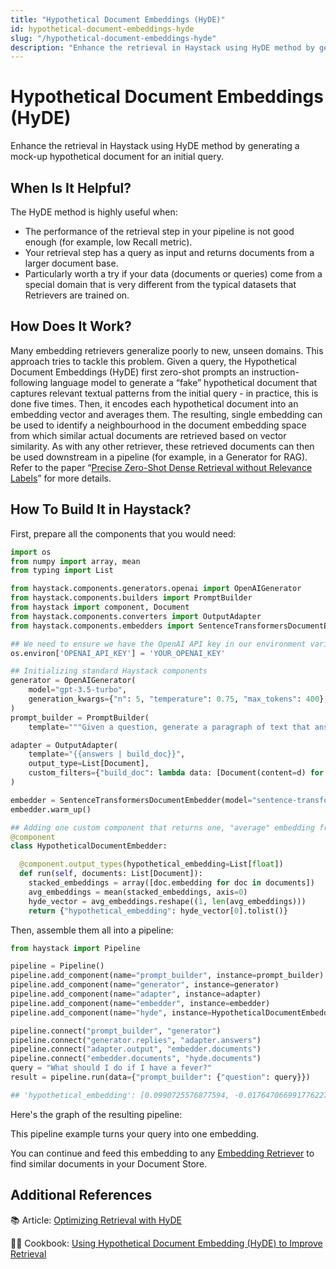 ```yaml
---
title: "Hypothetical Document Embeddings (HyDE)"
id: hypothetical-document-embeddings-hyde
slug: "/hypothetical-document-embeddings-hyde"
description: "Enhance the retrieval in Haystack using HyDE method by generating a mock-up hypothetical document for an initial query."
---
```



# Hypothetical Document Embeddings (HyDE)

Enhance the retrieval in Haystack using HyDE method by generating a mock-up hypothetical document for an initial query.

## When Is It Helpful?

The HyDE method is highly useful when:

- The performance of the retrieval step in your pipeline is not good enough (for example, low Recall metric).
- Your retrieval step has a query as input and returns documents from a larger document base.
- Particularly worth a try if your data (documents or queries) come from a special domain that is very different from the typical datasets that Retrievers are trained on.

## How Does It Work?

Many embedding retrievers generalize poorly to new, unseen domains. This approach tries to tackle this problem. Given a query, the Hypothetical Document Embeddings (HyDE) first zero-shot prompts an instruction-following language model to generate a “fake” hypothetical document that captures relevant textual patterns from the initial query - in practice, this is done five times. Then, it encodes each hypothetical document into an embedding vector and averages them. The resulting, single embedding can be used to identify a neighbourhood in the document embedding space from which similar actual documents are retrieved based on vector similarity. As with any other retriever, these retrieved documents can then be used downstream in a pipeline (for example, in a Generator for RAG). Refer to the paper “[Precise Zero-Shot Dense Retrieval without Relevance Labels](https://aclanthology.org/2023.acl-long.99/)” for more details.
<ClickableImage src="/img/2d00628-Untitled_2.png" alt="" />

## How To Build It in Haystack?

First, prepare all the components that you would need:

```python
import os
from numpy import array, mean
from typing import List

from haystack.components.generators.openai import OpenAIGenerator
from haystack.components.builders import PromptBuilder
from haystack import component, Document
from haystack.components.converters import OutputAdapter
from haystack.components.embedders import SentenceTransformersDocumentEmbedder

## We need to ensure we have the OpenAI API key in our environment variables
os.environ['OPENAI_API_KEY'] = 'YOUR_OPENAI_KEY'

## Initializing standard Haystack components
generator = OpenAIGenerator(
    model="gpt-3.5-turbo",
    generation_kwargs={"n": 5, "temperature": 0.75, "max_tokens": 400},
)
prompt_builder = PromptBuilder(
    template="""Given a question, generate a paragraph of text that answers the question.    Question: {{question}}    Paragraph:""")

adapter = OutputAdapter(
    template="{{answers | build_doc}}",
    output_type=List[Document],
    custom_filters={"build_doc": lambda data: [Document(content=d) for d in data]}
)

embedder = SentenceTransformersDocumentEmbedder(model="sentence-transformers/all-MiniLM-L6-v2")
embedder.warm_up()

## Adding one custom component that returns one, "average" embedding from multiple (hypothetical) document embeddings
@component
class HypotheticalDocumentEmbedder:

  @component.output_types(hypothetical_embedding=List[float])
  def run(self, documents: List[Document]):
    stacked_embeddings = array([doc.embedding for doc in documents])
    avg_embeddings = mean(stacked_embeddings, axis=0)
    hyde_vector = avg_embeddings.reshape((1, len(avg_embeddings)))
    return {"hypothetical_embedding": hyde_vector[0].tolist()}
```

Then, assemble them all into a pipeline:

```python
from haystack import Pipeline

pipeline = Pipeline()
pipeline.add_component(name="prompt_builder", instance=prompt_builder)
pipeline.add_component(name="generator", instance=generator)
pipeline.add_component(name="adapter", instance=adapter)
pipeline.add_component(name="embedder", instance=embedder)
pipeline.add_component(name="hyde", instance=HypotheticalDocumentEmbedder())

pipeline.connect("prompt_builder", "generator")
pipeline.connect("generator.replies", "adapter.answers")
pipeline.connect("adapter.output", "embedder.documents")
pipeline.connect("embedder.documents", "hyde.documents")
query = "What should I do if I have a fever?"
result = pipeline.run(data={"prompt_builder": {"question": query}})

## 'hypothetical_embedding': [0.0990725576877594, -0.017647066991776227, 0.05918873250484467, ...]}
```

Here's the graph of the resulting pipeline:
<ClickableImage src="/img/74f3daa-hyde.png" alt="" />

This pipeline example turns your query into one embedding.

You can continue and feed this embedding to any [Embedding Retriever](../../pipeline-components/retrievers.mdx#embedding-based-retrievers) to find similar documents in your Document Store.

## Additional References

📚 Article: [Optimizing Retrieval with HyDE](https://haystack.deepset.ai/blog/optimizing-retrieval-with-hyde)

🧑‍🍳 Cookbook: [Using Hypothetical Document Embedding (HyDE) to Improve Retrieval](https://haystack.deepset.ai/cookbook/using_hyde_for_improved_retrieval)
